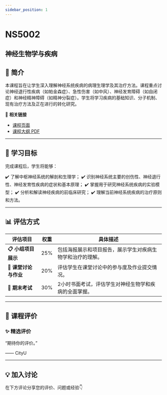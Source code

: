 ```yaml
---
sidebar_position: 1
---
```


# NS5002
## 神经生物学与疾病

## **📘 简介**
本课程旨在让学生深入理解神经系统疾病的病理生理学及其治疗方法。课程重点讨论神经退行性疾病（如帕金森症）、急性伤害（如中风）、神经发育障碍（如自闭症）和神经精神障碍（如精神分裂症）。学生将学习疾病的基础知识、分子机制、现有治疗方法及正在进行的转化研究。

🔗 **相关链接**
- [课程页面](https://www.cityu.edu.hk/catalogue/pg/202425/course/NS5002.htm)
- [课程大纲 PDF](https://www.cityu.edu.hk/catalogue/pg/202425/course/NS5002.pdf)

---

## **🎯 学习目标**

完成课程后，学生将能够：

✔️ 了解中枢神经系统的解剖和生理学；
✔️ 识别神经系统主要的创伤性、神经退行性、神经发育性疾病的症状和基本原理；
✔️ 掌握用于研究神经系统疾病的实验模型；
✔️ 分析和解读神经疾病的前临床研究；
✔️ 理解当前神经系统疾病的治疗原则和方法。

---

## **📊 评估方式**

| **评估项目**          | **权重** | **具体描述**                                                                                     |
|----------------------|---------|-----------------------------------------------------------------------------------------------|
| **📋 小组项目展示**    | 25%     | 包括海报展示和项目报告，展示学生对疾病生物学和治疗的理解。                                      |
| **📝 课堂讨论与作业**  | 20%     | 评估学生在课堂讨论中的参与度及作业提交情况。                                                    |
| **📄 期末考试**        | 30%     | 2小时书面考试，评估学生对神经生物学和疾病的全面掌握。                                            |

---

## **💬 课程评价**

### ✨ **精选评价**
<div className={commentStyles.commentBox}>
    <p className={commentStyles.commentText}>
        “期待你的评价。”
    </p>
    <p className={commentStyles.commentAuthor}>—— CityU</p>
</div>

---

## **💡 加入讨论**

在下方评论分享您的评价、问题或经验👇
<Utterances />